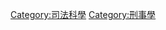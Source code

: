 {{Catnav|頁面分類|人类社会|社会科学|社会学|刑事學}}
{{Catmore}}

[[Category:司法科學|Category:司法科學]]
[[Category:刑事學|Category:刑事學]]